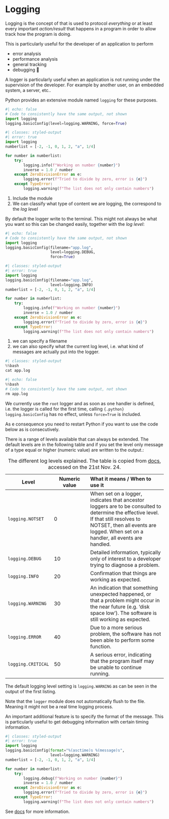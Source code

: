 # Logging

Logging is the concept of that is used to protocol _everything_ or at least every important _action/result_ that happens in a program in order to allow track how the program is doing. 

This is particularly useful for the developer of an application to perform

- error analysis
- performance analysis
- general tracking
- debugging 🐛

::: {.callout-tip}
A logger is particularly useful when an application is not running under the supervision of the developer.
For example by another user, on an embedded system, a server, etc..
:::

Python provides an extensive module named  `logging` for these purposes.
```python
#| echo: false
# Code to consistently have the same output, not shown
import logging
logging.basicConfig(level=logging.WARNING, force=True)
```
```python
#| classes: styled-output
#| error: true
import logging                                                          # <1>
numberlist = [-2, -1, 0, 1, 2, "a", 1/4]

for number in numberlist:    
    try:
        logging.info(f"Working on number {number}")                     # <2>
        inverse = 1.0 / number
    except ZeroDivisionError as e:
        logging.error(f"Tried to divide by zero, error is {e}")         # <2>
    except TypeError:
        logging.warning(f"The list does not only contain numbers")      # <2>
```
1. Include the module
1. We can classify what type of content we are logging, the correspond to the _log level_

By default the logger write to the terminal.
This might not always be what you want so this can be changed easily, together with the _log level_:

```python
#| echo: false
# Code to consistently have the same output, not shown
import logging
logging.basicConfig(filename="app.log",
                    level=logging.DEBUG,
                    force=True)
```

```python
#| classes: styled-output
#| error: true
import logging
logging.basicConfig(filename="app.log",                                 # <1>
                    level=logging.INFO)                                 # <2>
numberlist = [-2, -1, 0, 1, 2, "a", 1/4]

for number in numberlist:    
    try:
        logging.info(f"Working on number {number}")
        inverse = 1.0 / number
    except ZeroDivisionError as e:
        logging.error(f"Tried to divide by zero, error is {e}")
    except TypeError:
        logging.warning(f"The list does not only contain numbers")
```
1. we can specify a filename
1. we can also specify what the current log level, i.e. what kind of messages are actually put into the logger.
```python
#| classes: styled-output
%%bash
cat app.log
```
```python
#| echo: false
%%bash
# Code to consistently have the same output, not shown
rm app.log
```
::: {.callout-caution}
We currently use the `root` logger and as soon as one handler is defined, i.e. the logger is called for the first time, calling `{.python} logging.basicConfig` has no effect, unless `force=True` is included.

As e consequence you need to restart Python if you want to use the code below as is consecutively. 
:::

There is a range of levels available that can always be extended.
The default levels are in the following table and if you set the level only message of a type equal or higher (numeric value) are written to the output.:

| Level | Numeric value | What it means / When to use it |
| ----  | ------------- | :------------------------------|
| `logging.NOTSET` | 0 | When set on a logger, indicates that ancestor loggers are to be consulted to determine the effective level. If that still resolves to NOTSET, then all events are logged. When set on a handler, all events are handled. |
| `logging.DEBUG` | 10 | Detailed information, typically only of interest to a developer trying to diagnose a problem. |
| `logging.INFO` | 20 | Confirmation that things are working as expected. |
| `logging.WARNING` | 30 | An indication that something unexpected happened, or that a problem might occur in the near future (e.g. ‘disk space low’). The software is still working as expected. | 
|  `logging.ERROR` | 40 | Due to a more serious problem, the software has not been able to perform some function. |
| `logging.CRITICAL` | 50 | A serious error, indicating that the program itself may be unable to continue running.| 
: The different log levels explained. The table is copied from [docs](https://docs.python.org/3/library/logging.html#logging-levels), accessed on the 21st Nov. 24.

::: {.callout-tip}
The default logging level setting is `logging.WARNING` as can be seen in the output of the first listing. 
:::

::: {.callout-tip}
Note that the `logger` module does not automatically flush to the file. Meaning it might not be a real time logging process.
:::

An important additional feature is to specify the format of the message. 
This is particularly useful to get debugging information with certain timing information.
```python
#| classes: styled-output
#| error: true
import logging                                                          
logging.basicConfig(format="%(asctime)s %(message)s",
                    level=logging.WARNING)
numberlist = [-2, -1, 0, 1, 2, "a", 1/4]

for number in numberlist:    
    try:
        logging.debug(f"Working on number {number}")                     # <2>
        inverse = 1.0 / number
    except ZeroDivisionError as e:
        logging.error(f"Tried to divide by zero, error is {e}")         # <2>
    except TypeError:
        logging.warning(f"The list does not only contain numbers")      # <2>
```


See [docs](https://docs.python.org/3/library/logging.html) for more information.